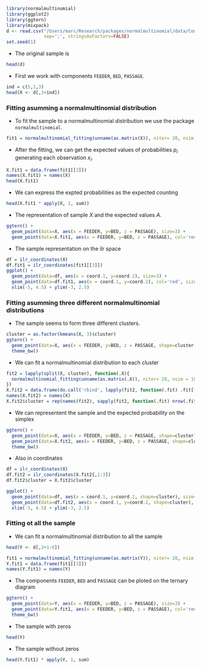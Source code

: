 ```r
library(normalmultinomial)
library(ggplot2)
library(ggtern)
library(mixpack)
d <- read.csv("/Users/marc/Research/packages/normalmultinomial/data/ContZero2Marc.csv", 
              sep=';', stringsAsFactors=FALSE)
set.seed(1)
```

* The original sample is

```r
head(d)
```

* First we work with components `FEEDER`, `BED`, `PASSAGE`.

```r
ind = c(5,1,3)
head(X <- d[,3+ind])
```

### Fitting asumming a normalmultinomial distribution

* To fit the sample to a normalmultinomial distribution we use the package `normalmultinomial`.

```r
fit1 = normalmultinomial_fitting(unname(as.matrix(X)), niter= 20, nsim = 10000)
```

* After the fitting, we can get the expected values of probabilities $p_i$ generating each observation $x_i$.

```r
X.fit1 = data.frame(fit1[[3]])
names(X.fit1) = names(X)
head(X.fit1)
```

* We can express the expted probabilities as the expected counting 

```r
head(X.fit1 * apply(X, 1, sum))
```

* The representation of sample $X$ and the expected values $A$.

```r
ggtern() + 
  geom_point(data=X, aes(x = FEEDER, y=BED, z = PASSAGE), size=3) +
  geom_point(data=X.fit1, aes(x = FEEDER, y=BED, z = PASSAGE), col='red', size=3) + theme_bw()
```

* The sample representation on the ilr space

```r
df = ilr_coordinates(X)
df.fit1 = ilr_coordinates(fit1[[3]])
ggplot() + 
  geom_point(data=df, aes(x = coord.1, y=coord.2), size=3) +
  geom_point(data=df.fit1, aes(x = coord.1, y=coord.2), col='red', size=3) + 
  xlim(-5, 4.5) + ylim(-3, 2.5)
```

### Fitting asumming three different normalmultinomial distributions

* The sample seems to form three different clusters.

```r
cluster = as.factor(kmeans(X, 3)$cluster)
ggtern() + 
  geom_point(data=X, aes(x = FEEDER, y=BED, z = PASSAGE, shape=cluster), size=3) +
  theme_bw()
```

* We can fit a normalmultinomial distribution to each cluster

```r
fit2 = lapply(split(X, cluster), function(.X){
  normalmultinomial_fitting(unname(as.matrix(.X)), niter= 20, nsim = 10000)
})
X.fit2 = data.frame(do.call('rbind', lapply(fit2, function(.fit) .fit[[3]])))
names(X.fit2) = names(X)
X.fit2$cluster = rep(names(fit2), sapply(fit2, function(.fit) nrow(.fit[[3]])))
```

* We can representent the sample and the expected probability on the simplex

```r
ggtern() + 
  geom_point(data=X, aes(x = FEEDER, y=BED, z = PASSAGE, shape=cluster), size=3) +
  geom_point(data=X.fit2, aes(x = FEEDER, y=BED, z = PASSAGE, shape=cluster), col='red', size=3) + 
  theme_bw()
```

* Also in coordinates

```r
df = ilr_coordinates(X)
df.fit2 = ilr_coordinates(X.fit2[,1:3])
df.fit2$cluster = X.fit2$cluster

ggplot() + 
  geom_point(data=df, aes(x = coord.1, y=coord.2, shape=cluster), size=3) +
  geom_point(data=df.fit2, aes(x = coord.1, y=coord.2, shape=cluster), col='red', size=3) + 
  xlim(-5, 4.5) + ylim(-3, 2.5)
```


### Fitting ot all the sample

* We can fit a normalmultinomial distribution to all the sample

```r
head(Y <- d[,3+1:6])
```


```r
fit1 = normalmultinomial_fitting(unname(as.matrix(Y)), niter= 20, nsim = 10000)
Y.fit1 = data.frame(fit1[[3]])
names(Y.fit1) = names(Y)
```

* The components `FEEDER`, `BED` and `PASSAGE` can be ploted on the ternary diagram

```r
ggtern() + 
  geom_point(data=Y, aes(x = FEEDER, y=BED, z = PASSAGE), size=3) +
  geom_point(data=Y.fit1, aes(x = FEEDER, y=BED, z = PASSAGE), col='red', size=3) +
  theme_bw()
```

* The sample with zeros

```r
head(Y)
```

* The sample without zeros

```r
head(Y.fit1) * apply(Y, 1, sum)
```
